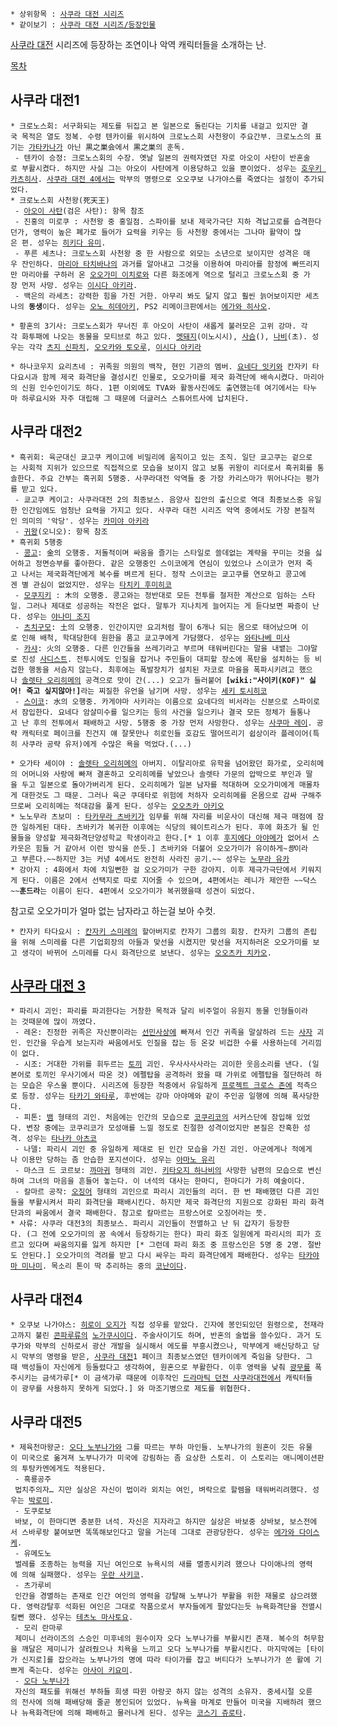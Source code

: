  * 상위항목 : [[사쿠라 대전 시리즈]]
 * 같이보기 : [[사쿠라 대전 시리즈/등장인물]]

[[사쿠라 대전]] 시리즈에 등장하는 조연이나 악역 캐릭터들을 소개하는 난.

[[목차]]
== 사쿠라 대전1 ==
 * 크로노스회: 서구화되는 제도를 뒤집고 본 일본으로 돌린다는 기치를 내걸고 있지만 결국 목적은 열도 정복. 수령 텐카이를 위시하여 크로노스회 사천왕이 주요간부. 크로노스의 표기는 [[가타카나]]가 아닌 黒之巣会에서 黒之巣의 훈독.
  - 텐카이 승정: 크로노스회의 수장. 옛날 일본의 권력자였던 자로 아오이 사탄이 반혼술로 부활시켰다. 하지만 사실 그는 아오이 사탄에게 이용당하고 있을 뿐이었다. 성우는 [[호우키 카츠히사]]. [[사쿠라 대전 4]]에서는 막부의 명령으로 오오쿠보 나가야스를 죽였다는 설정이 추가되었다.
 * 크로노스회 사천왕(死天王)
  - [[아오이 사탄]](검은 사탄): 항목 참조
  - 진홍의 미로쿠 : 사천왕 중 홍일점. 스파이를 보내 제국가극단 지하 격납고로를 습격한다던가, 영력이 높은 폐가로 들어가 요력을 키우는 등 사천왕 중에서는 그나마 활약이 많은 편. 성우는 [[히키다 유미]].
  - 푸른 세츠나: 크로노스회 사천왕 중 한 사람으로 외모는 소년으로 보이지만 성격은 매우 잔인하다. [[마리아 타치바나]]의 과거를 알아내고 그것을 이용하여 마리아를 함정에 빠뜨리지만 마리아를 구하러 온 [[오오가미 이치로]]와 다른 화조에게 역으로 털리고 크로노스회 중 가장 먼저 사망. 성우는 [[이시다 아키라]]. 
  - 백은의 라세츠: 강력한 힘을 가진 거한. 아무리 봐도 닮지 않고 훨씬 늙어보이지만 세츠나의 '''동생'''이다. 성우는 [[오노 히데아키]], PS2 리메이크판에서는 [[에가와 히사오]].

 * 황혼의 3기사: 크로노스회가 무너진 후 아오이 사탄이 새롭게 불러모은 고위 강마. 각각 화투패에 나오는 동물을 모티브로 하고 있다. [[멧돼지]](이노시시), [[사슴]](), [[나비]](초). 성우는 각각 [[츠지 신파치]], [[오오카와 토오루]], [[이시다 아키라]]

 * 하나코우지 요리츠네 : 귀족원 의원의 백작, 현인 기관의 멤버. [[요네다 잇키]]와 칸자키 타다요시과 함께 제국 화격단을 결성시킨 인물로, 오오가미를 제국 화격단에 배속시켰다. 마리아의 신원 인수인이기도 하다. 1편 이외에도 TVA와 활동사진에도 출연했는데 여기에서는 타누마 하루요시와 자주 대립해 그 때문에 더글러스 스튜어트사에 납치된다.

== 사쿠라 대전2 ==
 * 흑귀회: 육군대신 쿄고쿠 케이고에 비밀리에 움직이고 있는 조직. 일단 쿄고쿠는 겉으로는 사회적 지위가 있으므로 직접적으로 모습을 보이지 않고 보통 귀왕이 리더로서 흑귀회를 통솔한다. 주요 간부는 흑귀회 5행중. 사쿠라대전 악역들 중 가장 카리스마가 뛰어나다는 평가를 받고 있다.
  - 쿄고쿠 케이고: 사쿠라대전 2의 최종보스. 음양사 집안의 출신으로 역대 최종보스중 유일한 인간임에도 엄청난 요력을 가지고 있다. 사쿠라 대전 시리즈 악역 중에서도 가장 본질적인 의미의 '악당'. 성우는 [[카미야 아키라]]
  - [[귀왕]](오니오): 항목 참조
 * 흑귀회 5행중
  - [[콩고]]: 金의 오행중. 저돌적이며 싸움을 즐기는 스타일로 쓸데없는 계략을 꾸미는 것을 싫어하고 정면승부를 좋아한다. 같은 오행중인 스이코에게 연심이 있었으나 스이코가 먼저 죽고 나서는 제국화격단에게 복수를 벼르게 된다. 정작 스이코는 쿄고쿠를 연모하고 콩고에겐 별 관심이 없었지만. 성우는 [[타치키 후미히코]]
  - [[모쿠지키]] : 木의 오행중. 콩고와는 정반대로 모든 전투를 철저한 계산으로 임하는 스타일. 그러나 제대로 성공하는 작전은 없다. 말투가 지나치게 늘어지는 게 듣다보면 짜증이 난다. 성우는 [[야나미 조지]]
  - [[츠치구모]]: 土의 오행중. 인간이지만 요괴처럼 팔이 6개나 되는 몸으로 태어났으며 이로 인해 배척, 학대당한데 원한을 품고 쿄고쿠에게 가담했다. 성우는 [[와타나베 미사]]
  - [[카샤]]: 火의 오행중. 다른 인간들을 쓰레기라고 부르며 태워버린다는 말을 내뱉는 그야말로 진성 [[사디스트]]. 전투시에도 인질을 잡거나 주민들이 대피할 장소에 폭탄을 설치하는 등 비겁한 행동을 서슴지 않는다. 최후에는 폭발장치가 설치된 자코로 마을을 폭파시키려고 했으나 [[솔렛타 오리히메]]의 공격으로 맛이 간(...) 오고가 들러붙어 '''[wiki:"사이키(KOF)" 싫어! 죽고 싶지않아!]'''라는 찌질한 유언을 남기며 사망. 성우는 [[세키 토시히코]]
  - [[스이코]]: 水의 오행중. 카게야마 사키라는 이름으로 요네다의 비서라는 신분으로 스파이로서 잠입한다. 요네다 암살미수를 일으키는 등의 사건을 일으키나 결국 모든 정체가 들통나고 난 후의 전투에서 패배하고 사망. 5행중 중 가장 먼저 사망한다. 성우는 [[사쿠마 레이]]. 공략 캐릭터로 페이크를 친건지 얘 잘못만나 히로인들 호감도 떨어뜨리기 쉽상이라 플레이어(특히 사쿠라 공략 유저)에게 수많은 욕을 먹었다.(...)
 

 * 오가타 세이야 : [[솔렛타 오리히메]]의 아버지. 이탈리아로 유학을 넘어왔던 화가로, 오리히메의 어머니와 사랑에 빠져 결혼하고 오리히메를 낳았으나 솔렛타 가문의 압박으로 부인과 딸을 두고 일본으로 돌아가버리게 된다. 오리히메가 일본 남자를 적대하며 오오가미에게 매몰차게 대한것도 그 때문. 그러나 육군 쿠데타로 위험에 처하자 오리히메를 온몸으로 감싸 구해주므로써 오리히메는 적대감을 풀게 된다. 성우는 [[오오츠카 아키오]]
 * 노노무라 츠보미 : [[타카무라 츠바키]]가 임무를 위해 자리를 비운사이 대신해 제극 매점에 잠깐 일하게된 대타. 츠바키가 복귀한 이후에는 식당의 웨이트리스가 된다. 후에 화조가 될 인물들을 양성할 제극화격단양성학교 학생이라고 한다.[* 1 이후 [[후지에다 아야메]]가 없어서 스카웃은 힘들 거 같아서 이런 방식을 쓴듯.] 츠바키와 더불어 오오가미가 유이하게'' ~짱''이라고 부른다.~~하지만 3는 커녕 4에서도 완전히 사라진 공기.~~ 성우는 [[노무라 유카]]
 * 강아지 : 4화에서 차에 치일뻔한 걸 오오가미가 구한 강아지. 이후 제극가극단에서 키워지게 된다. 이름은 2에서 선택지로 따로 지어줄 수 있으며, 4편에서는 레니가 제안한 ~~닥스~~'''훈드라'''는 이름이 된다. 4편에서 오오가미가 복귀했을때 성견이 되었다.
참고로 오오가미가 얼마 없는 남자라고 하는걸 보아 수컷.
 * 칸자키 타다요시 : [[칸자키 스미레]]의 할아버지로 칸자기 그룹의 회장. 칸자키 그룹의 존립을 위해 스미레를 다른 기업회장의 아들과 맞선을 시켰지만 맞선을 저지하러온 오오가미를 보고 생각이 바뀌어 스미레를 다시 화격단으로 보낸다. 성우는 [[오오츠카 치카오]].
== [[사쿠라 대전 3]] ==
 * 파리시 괴인: 파리를 파괴한다는 거창한 목적과 달리 비주얼이 유원지 동물 인형들이라는 것때문에 많이 까였다. 
  - 레온: 진정한 귀족은 자신뿐이라는 [[선민사상]]에 빠져서 인간 귀족을 말살하려 드는 [[사자]] 괴인. 인간을 우습게 보는지라 싸움에서도 인질을 잡는 등 온갖 비겁한 수를 사용하는데 거리낌이 없다.
  - 시조: 거대한 가위를 휘두르는 [[토끼]] 괴인. 우사사사사라는 괴이한 웃음소리를 낸다. (일본어로 토끼인 우사기에서 따온 것) 에펠탑을 공격하러 왔을 때 가위로 에펠탑을 절단하려 하는 모습은 우스울 뿐이다. 시리즈에 등장한 적중에서 유일하게 [[프로젝트 크로스 존]]에 적측으로 등장. 성우는 [[타카기 와타루]], 후반에는 강마 아야메와 같이 주인공 일행에 의해 폭사당한다. 
  - 피톤: [[뱀]] 형태의 괴인. 처음에는 인간의 모습으로 [[코쿠리코]]의 서커스단에 잠입해 있었다. 변장 중에는 코쿠리코가 모성애를 느낄 정도로 친절한 성격이었지만 본질은 잔혹한 성격. 성우는 [[타나카 아츠코]] 
  - 나델: 파리시 괴인 중 유일하게 제대로 된 인간 모습을 가진 괴인. 아군에게나 적에게나 이용만 당하는 좀 안습한 포지션이다. 성우는 [[아마노 유리]]
  - 마스크 드 코르보: [[까마귀]] 형태의 괴인. [[키타오지 하나비]]의 사망한 남편의 모습으로 변신하여 그녀의 마음을 흔들어 놓는다. 이 녀석의 대사는 한마디, 한마디가 가히 예술이다.
  - 칼마르 공작: [[오징어]] 형태의 괴인으로 파리시 괴인들의 리더. 한 번 패배했던 다른 괴인들을 부활시켜서 파리 화격단을 패배시킨다. 하지만 제국 화격단의 지원으로 강화된 파리 화격단과의 싸움에서 결국 패배한다. 참고로 칼마르는 프랑스어로 오징어라는 뜻.
 * 사류: 사쿠라 대전3의 최종보스. 파리시 괴인들이 전멸하고 난 뒤 갑자기 등장한다. (그 전에 오오가미의 꿈 속에서 등장하기는 한다) 파리 화조 일원에게 파리시의 피가 흐르고 있다며 싸움의지를 잃게 하지만 [* 그런데 파리 화조 중 프랑스인은 5명 중 2명. 절반도 안된다.] 오오가미의 격려를 받고 다시 싸우는 파리 화격단에게 패배한다. 성우는 [[타카야마 미나미]]. 목소리 톤이 딱 추리하는 중의 [[코난]]이다.
== 사쿠라 대전4 ==
 * 오쿠보 나가야스: [[히로이 오지]]가 직접 성우를 맡았다. 긴자에 봉인되있던 원령으로, 천재라고까지 불린 [[콘파루류]]의 [[노가쿠시]]이다. 주술사이기도 하며, 반혼의 술법을 쓸수있다. 과거 도쿠가와 막부의 신하로서 광산 개발을 실시해서 에도를 부흥시켰으나, 막부에게 배신당하고 당시 막부의 명령을 받은, [[사쿠라 대전]]1 페이크 최종보스였던 텐카이에게 죽임을 당한다. 그때 백성들이 자신에게 등돌렸다고 생각하여, 원혼으로 부활한다. 이후 영력을 낮춰 [[광무]]를 폭주시키는 금색가루[* 이 금색가루 때문에 이후작인 [[드라마틱 던전 사쿠라대전]]에서 캐릭터들이 광무를 사용하지 못하게 되었다.] 와 마조기병으로 제도를 위협한다.

== 사쿠라 대전5 ==
 * 제육천마왕군: [[오다 노부나가]]와 그를 따르는 부하 마인들. 노부나가의 원혼이 깃든 유물이 미국으로 옮겨져 노부나가가 미국에 강림하는 좀 요상한 스토리. 이 스토리는 애니메이션판의 투탕카멘에게도 적용된다.
  - 흑룡공주
  법치주의자… 지만 실상은 자신이 법이라 외치는 여인, 벼락으로 할렘을 태워버리려했다. 성우는 [[박로미]].
  - 도쿠로보
  바보, 이 한마디면 충분한 녀석. 자신은 지자라고 하지만 실상은 바보중 상바보, 보스전에서 스바루랑 붙여보면 똑똑해보인다고 말을 거는데 그대로 관광당한다. 성우는 [[에가와 다이스케]].
  - 유메도노
  벌레를 조종하는 능력을 지닌 여인으로 뉴욕시의 새를 멸종시키려 했으나 다이애나의 영력에 의해 실패했다. 성우는 [[우란 사키코]].
  - 츠가루비
  인간을 경멸하는 존재로 인간 여인의 영력을 강탈해 노부나가 부활을 위한 재물로 삼으려했다. 영력강탈후 석화된 여인은 그대로 작품으로서 부자들에게 팔았다는듯 뉴욕화격단을 전멸시킬뻔 했다. 성우는 [[테츠노 마사토요]].
  - 모리 란마루
  제미니 선라이즈의 스승인 미후네의 원수이자 오다 노부나가를 부활시킨 존재. 복수의 허무함을 깨달은 제미니가 살려줬으나 치욕을 느끼고 오다 노부나가를 부활시킨다. 마지막에는 [타이가 신지로]를 잡으라는 노부나가의 명에 따라 타이가를 잡고 버티다가 노부나가가 쏜 활에 기쁘게 죽는다. 성우는 [[아사이 키요미]].
  - [[오다 노부나가]]
  자신의 패도를 위해선 부하들 희생 따윈 아랑곳 하지 않는 성격의 소유자. 중세시절 오륜의 전사에 의해 패배당해 줄곧 봉인되어 있었다. 뉴욕을 마계로 만들어 미국을 지배하려 했으나 뉴욕화격단에 의해 패배하고 물러나게 된다. 성우는 [[코스기 쥬로타]].
